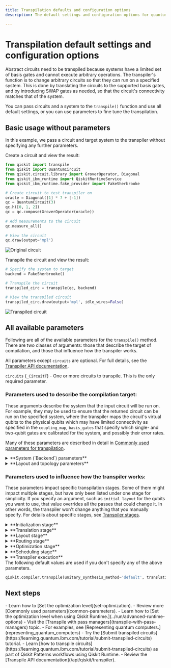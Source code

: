 ```yaml
---
title: Transpilation defaults and configuration options
description: The default settings and configuration options for quantum circuit transpilation in the Qiskit SDK.

---
```

# Transpilation default settings and configuration options

Abstract circuits need to be transpiled because systems have a limited set of basis gates and cannot execute arbitrary operations. The transpiler's function is to change arbitrary circuits so that they can run on a specified system.  This is done by translating the circuits to the supported basis gates, and by introducing SWAP gates as needed, so that the circuit's connectivity matches that of the system. 

You can pass circuits and a system to the `transpile()` function and use all default settings, or you can use parameters to fine tune the transpilation.  

## Basic usage without parameters

In this example, we pass a circuit and target system to the transpiler without specifying any further parameters. 

Create a circuit and view the result: 

```python
from qiskit import transpile
from qiskit import QuantumCircuit
from qiskit.circuit.library import GroverOperator, Diagonal
from qiskit_ibm_runtime import QiskitRuntimeService
from qiskit_ibm_runtime.fake_provider import FakeSherbrooke

# Create circuit to test transpiler on
oracle = Diagonal([1] * 7 + [-1])
qc = QuantumCircuit(3)
qc.h([0, 1, 2])
qc = qc.compose(GroverOperator(oracle))
 
# Add measurements to the circuit
qc.measure_all()
 
# View the circuit
qc.draw(output='mpl')
```

![Original circuit](/images/transpile/defaults-and-configuration-options/original-circuit-qiskit-1.0.png "Original circuit")

Transpile the circuit and view the result:

```python
# Specify the system to target
backend = FakeSherbrooke()

# Transpile the circuit
transpiled_circ = transpile(qc, backend)

# View the transpiled circuit
transpiled_circ.draw(output='mpl', idle_wires=False)
```

![Transpiled circuit](/images/transpile/defaults-and-configuration-options/transpiled-circuit-qiskit-1.0.png "Transpiled circuit")

## All available parameters

Following are all of the available parameters for the `transpile()` method.  There are two classes of arguments: those that describe the target of compilation, and those that influence how the transpiler works.


All parameters except `circuits` are optional.  For full details, see the [Transpiler API documentation](/api/qiskit/transpiler#transpiler-api).

`circuits` (`_CircuitT`) - One or more circuits to transpile. This is the only required parameter.

### Parameters used to describe the compilation target:

These arguments describe the system that the input circuit will be run on.  For example, they may be used to ensure that the returned circuit can be run on the specified system, where the transpiler maps the circuit's virtual qubits to the physical qubits which may have limited connectivity as specified in the `coupling_map`, `basis_gates` that specify which single- and two-qubit gates are calibrated for the system, and possibly their error rates.

Many of these parameters are described in detail in [Commonly used parameters for transpilation](common-parameters).

<details>
  <summary>
    **System (`Backend`) parameters**
  </summary>

**Backend parameters** - If you specify `backend`, you don't need to specify `target` or any other backend options. Likewise, if you specify `target`, you don't need to specify `backend` or any other backend options.
- `backend` (Backend) - If this is set, the transpiler compiles the input circuit to this device. If any other option is set that impacts these settings, such as `coupling_map`, it overrides the settings from `backend`.
- `target` (Target) - A backend transpiler target. Normally this is specified as part of the backend argument, but if you manually constructed a Target object, you can specify it here. This overrides the target from `backend`.
- `backend_properties` (BackendProperties) - Properties returned by a system, including information on gate errors, readout errors, qubit coherence times, and so on. Find a system that provides this information by running `backend.properties()`.
- `dt` (float | None) - Backend sample time (resolution) in seconds. If `None` is specified (default), `backend.configuration().dt` is used. 
- `ignore_backend_supplied_default_methods` (bool) - If set to `True`, any default methods specified by a system are ignored. Some systems specify alternative default methods to support custom compilation target-specific passes / plugins that support system-specific compilation techniques. If you prefer that these defaults are not used, this option disables those system-specific defaults.
- `instruction_durations` (List[Tuple[str, Iterable[int], float, Iterable[float], str]] | List[Tuple[str, Iterable[int], float, Iterable[float]]] | List[Tuple[str, Iterable[int], float, str]] | List[Tuple[str, Iterable[int], float]] | InstructionDurations) - Durations of instructions. Applicable only if `scheduling_method` is specified. The gate lengths defined in `backend.properties` are used by default. They are overwritten if `instruction_durations` is specified. The `instruction_durations` format must be as follows. The instruction_durations must be given as a list of tuples [(instruction_name, qubits, duration, unit), …]. | [(`cx`, [0, 1], 12.3, `ns`), (`u3`, [0], 4.56, `ns`)] | [(`cx`, [0, 1], 1000), (`u3`, [0], 300)] If `unit` is omitted, the default is `dt`, which is a sample time depending on system. If the time unit is `dt`, the duration must be an integer.
- `timing_constraints` (Dict[str, int] | None) - An optional control hardware restriction on instruction time resolution. This information is provided by the system configuration. If the system doesn’t have any restriction on the instruction time allocation, `timing_constraints` is `None` and no adjustment is performed. A system might report a set of restrictions, namely:
    - `granularity`: An integer value representing the minimum pulse gate resolution in units of dt. A user-defined pulse gate should have duration that is a multiple of this granularity value.
    - `min_length`: An integer value representing the minimum pulse gate length in units of dt. A user-defined pulse gate should be longer than this length.
    - `pulse_alignment`: An integer value representing a time resolution of gate instruction starting time. Gate instructions should start at time that is a multiple of this value. 
    - `acquire_alignment`: An integer value representing a time resolution of measure instruction starting time. Measure instruction should start at time that is a multiple of this value. 
</details>

<details>
  <summary>
    **Layout and topology parameters**
  </summary>

- `basis_gates` (List[str] | None) - List of basis gate names to unroll to.  For example ['u1', 'u2', 'u3', 'cx']. If `None`, do not unroll.
- `coupling_map` (CouplingMap | List[List[int]]) - Directed coupling map (possibly custom) to target in mapping. If the coupling map is symmetric, both directions need to be specified. These formats are supported:
    - CouplingMap instance
    - List, must be given as an adjacency matrix, where each entry specifies all directed two-qubit interactions supported by the system.  For example:[[0, 1], [0, 3], [1, 2], [1, 5], [2, 5], [4, 1], [5, 3]]
- `inst_map` (List[InstructionScheduleMap] | None) - Mapping of circuit operations to pulse schedules. If `None`, the system’s `instruction_schedule_map` is used.
</details>


### Parameters used to influence how the transpiler works:

These parameters impact specific transpilation stages. Some of them might impact multiple stages, but have only been listed under one stage for simplicity. If you specify an argument, such as `initial_layout`  for the qubits you want to use, that value overrides all the passes that could change it. In other words, the transpiler won't change anything that you manually specify. For details about specific stages, see [Transpiler stages](transpiler-stages).

<details>
  <summary>
    **Initialization stage**
  </summary>

- `hls_config` (HLSConfig) - An optional configuration class `HLSConfig` that is passed directly to the `HighLevelSynthesis` transformation pass. This configuration class lets you specify the lists of synthesis algorithms and their parameters for various high-level objects.
- `init_method` (str) - The plugin name to use for the initialization stage. By default, an external plugin is not used. You can see a list of installed plugins by running `list_stage_plugins()` with `init` for the stage name argument.
- `unitary_synthesis_method` (str) - The name of the unitary synthesis method to use. By default, `default` is used. You can see a list of installed plugins by running `unitary_synthesis_plugin_names()`.
- `unitary_synthesis_plugin_config` (dict) - An optional configuration dictionary that is passed directly to the unitary synthesis plugin. By default this setting has no effect because the default unitary synthesis method does not take custom configuration. Applying a custom configuration should only be necessary when a unitary synthesis plugin is specified with the `unitary_synthesis` argument. As this is custom for each unitary synthesis plugin, refer to the plugin's documentation for how to use this option.
</details>

<details>
  <summary>
    **Translation stage**
  </summary>

- `translation_method` (str) - Name of translation pass (`basis_translator`, `translator`, or `synthesis`) This can also be the external plugin name to use for the translation stage. You can see a list of installed plugins by running `list_stage_plugins()` with `translation` for the `stage_name` argument. The default value is `basis_translator`.
</details>

<details>
  <summary>
    **Layout stage**
  </summary>

- `initial_layout` (Layout | Dict | List) - Initial position of virtual qubits on physical qubits. If this layout makes the circuit compatible with the `coupling_map` constraints, it will be used. The final layout is not guaranteed to be the same, as the transpiler might permute qubits through swaps or other means. For full details, see the [Initial layout section.](common-parameters#initial-layout)
- `layout_method` (str) - Name of layout selection pass (`trivial`, `dense`, `noise_adaptive`, or `sabre`). This can also be the external plugin name to use for the layout stage. You can see a list of installed plugins by running `list_stage_plugins()` with `layout` for the `stage_name` argument. The default value is `sabre`.
</details>

<details>
  <summary>
    **Routing stage**
  </summary>

- `routing_method` (str) - Name of routing pass (`basic`, `lookahead`, `stochastic`, `sabre`, or  `none`). This can also be the external plugin name to use for the routing stage. You can see a list of installed plugins by running `list_stage_plugins()` with `routing` for the `stage_name` argument. The default value is `sabre`.
</details>

<details>
  <summary>
    **Optimization stage**
  </summary>

- `approximation_degree` (float, in the range 0-1 | None) - Heuristic dial used for circuit approximation (1.0 = no approximation, 0.0 = maximal approximation). The default value is 1.0.  Specifying `None` sets the approximation degree to the reported error rate. See the [Approximation degree section](common-parameters#approx-degree) for more details.
- `optimization_level` (int) - How much optimization to perform on the circuits. Integer in the range (0 - 3). Higher levels generate more optimized circuits, at the expense of longer transpilation time. The default is `1`. See the [Set optimization topic](set-optimization) for more details.
- `optimization_method` (str) - The plugin name to use for the optimization stage. By default an external plugin is not used. You can see a list of installed plugins by running `list_stage_plugins()` with `optimization` for the `stage_name` argument.
</details>

<details>
  <summary>
    **Scheduling stage**
  </summary>

- `scheduling_method` (str) - Name of the scheduling pass. This can also be the external plugin name to use for the scheduling stage. You can see a list of installed plugins by running `list_stage_plugins()` with `scheduling` for the `stage_name` argument.
  * 'as_soon_as_possible': Schedule instructions greedily, as early as possible on a qubit resource. (alias: `asap`) 
  * 'as_late_as_possible': Schedule instructions late, that is, keeping qubits in the ground state when possible. (alias: `alap`).  This is the default. 
</details>

<details>
  <summary>
    **Transpiler execution**
  </summary>

`callback` (Callable[[BasePass, DAGCircuit, float, PropertySet, int], Any]) - A callback function is one that is called after each pass execution. This is useful for debugging. Since the transpiler substantially transforms a circuit, the callback mechanism helps you understand what the transpiler is doing after each pass. For example, if you see an unexpected circuit, you can write a callback to draw the circuit and print the pass name after each pass.

The function is called with these keyword arguments:

  * `pass_`: the pass being run. 
  * `dag`: the dag output of the pass. 
  * `time`: the time to execute the pass. 
  * `property_set`: the property set. 
  * `count`: the index for the pass execution. 
  
  <Admonition type="note"> 
    The arguments passed expose the internals of the pass manager and are subject to change as the pass manager internals change. If you intend to reuse a callback function over multiple releases, verify that the arguments being passed are the same. 
  </Admonition>
  
  To use the callback feature, define a function that will take in kwargs dict and access the variables. For example:

  ```python
  def callback_func(**kwargs):
      pass_ = kwargs['pass_']
      dag = kwargs['dag']
      time = kwargs['time']
      property_set = kwargs['property_set']
      count = kwargs['count']
      ...
  transpile(circ, callback=callback_func)
  ```

- `seed_transpiler` (int) - Sets random seeds for the stochastic parts of the transpiler.
- `output_name` (str | List[str]) -  A list with strings to identify the output circuits. The length of the list should be the same length as the circuits parameter.
</details>

<Admonition>
The following default values are used if you don't specify any of the above parameters.

```python
qiskit.compiler.transpile(unitary_synthesis_method='default', translation_method='basis_translator', layout_method='sabre', routing_method='sabre', approximation_degree=1.0, optimization_level=1.0, scheduling_method='as_late_as_possible')
```
</Admonition>

## Next steps

<Admonition type="tip" title="Recommendations">
    - Learn how to [Set the optimization level](set-optimization).
    - Review more [Commonly used parameters](common-parameters).
    - Learn how to [Set the optimization level when using Qiskit Runtime.](../run/advanced-runtime-options)
    - Visit the [Transpile with pass managers](transpile-with-pass-managers) topic.
    - For examples, see [Representing quantum computers.](representing_quantum_computers)
    - Try the [Submit transpiled circuits](https://learning.quantum.ibm.com/tutorial/submit-transpiled-circuits) tutorial.
    - Learn [how to transpile circuits](https://learning.quantum.ibm.com/tutorial/submit-transpiled-circuits) as part of Qiskit Patterns workflows using Qiskit Runtime.
    - Review the [Transpile API documentation](/api/qiskit/transpiler).
</Admonition>
